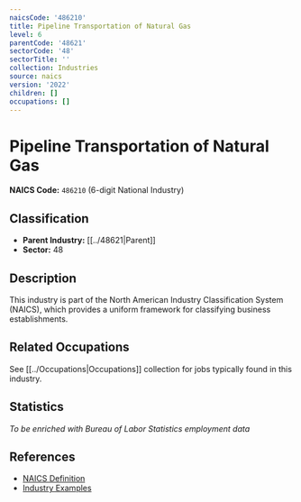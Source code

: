 ```yaml
---
naicsCode: '486210'
title: Pipeline Transportation of Natural Gas
level: 6
parentCode: '48621'
sectorCode: '48'
sectorTitle: ''
collection: Industries
source: naics
version: '2022'
children: []
occupations: []
---
```

# Pipeline Transportation of Natural Gas

**NAICS Code:** `486210` (6-digit National Industry)

## Classification

- **Parent Industry:** [[../48621|Parent]]
- **Sector:** 48

## Description

This industry is part of the North American Industry Classification System (NAICS), which provides a uniform framework for classifying business establishments.

## Related Occupations

See [[../Occupations|Occupations]] collection for jobs typically found in this industry.

## Statistics

*To be enriched with Bureau of Labor Statistics employment data*

## References

- [NAICS Definition](https://www.census.gov/naics/)
- [Industry Examples](https://www.census.gov/naics/2022NAICS/)
